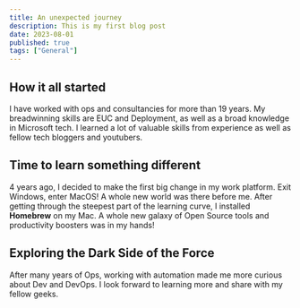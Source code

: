 ```yaml
---
title: An unexpected journey
description: This is my first blog post
date: 2023-08-01
published: true
tags: ["General"]
---
```


## How it all started

I have worked with ops and consultancies for more than 19 years. My breadwinning skills
are EUC and Deployment, as well as a broad knowledge in Microsoft tech. I learned a lot
of valuable skills from experience as well as fellow tech bloggers and youtubers.

## Time to learn something different

4 years ago, I decided to make the first big change in my work platform. Exit Windows, enter MacOS!
A whole new world was there before me. After getting through the steepest part of the learning curve,
I installed **Homebrew** on my Mac. A whole new galaxy of Open Source tools and productivity boosters
was in my hands!

## Exploring the Dark Side of the Force

After many years of Ops, working with automation made me more curious about Dev and DevOps. I look
forward to learning more and share with my fellow geeks.
